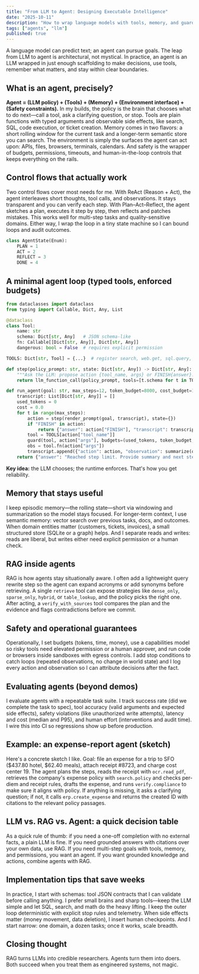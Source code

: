 ```yaml
---
title: "From LLM to Agent: Designing Executable Intelligence"
date: "2025-10-11"
description: "How to wrap language models with tools, memory, and guardrails so they can pursue goals safely."
tags: ["agents", "llm"]
published: true
---
```


A language model can predict text; an agent can pursue goals. The leap from LLM to agent is architectural, not mystical. In practice, an agent is an LLM wrapped in just enough scaffolding to make decisions, use tools, remember what matters, and stay within clear boundaries.

## What is an agent, precisely?

**Agent = (LLM policy) + (Tools) + (Memory) + (Environment interface) + (Safety constraints).** In my builds, the policy is the brain that chooses what to do next—call a tool, ask a clarifying question, or stop. Tools are plain functions with typed arguments and observable side effects, like search, SQL, code execution, or ticket creation. Memory comes in two flavors: a short rolling window for the current task and a longer-term semantic store you can search. The environment is simply the surfaces the agent can act upon: APIs, files, browsers, terminals, calendars. And safety is the wrapper of budgets, permissions, timeouts, and human-in-the-loop controls that keeps everything on the rails.

## Control flows that actually work

Two control flows cover most needs for me. With ReAct (Reason + Act), the agent interleaves short thoughts, tool calls, and observations. It stays transparent and you can verify each step. With Plan–Act–Reflect, the agent sketches a plan, executes it step by step, then reflects and patches mistakes. This works well for multi-step tasks and quality-sensitive domains. Either way, I wrap the loop in a tiny state machine so I can bound loops and audit outcomes.

```python
class AgentState(Enum):
    PLAN = 1
    ACT = 2
    REFLECT = 3
    DONE = 4
```

## A minimal agent loop (typed tools, enforced budgets)

```python
from dataclasses import dataclass
from typing import Callable, Dict, Any, List

@dataclass
class Tool:
    name: str
    schema: Dict[str, Any]   # JSON schema-like
    fn: Callable[[Dict[str, Any]], Dict[str, Any]]
    dangerous: bool = False  # requires explicit permission

TOOLS: Dict[str, Tool] = {...}  # register search, web.get, sql.query, email.send, etc.

def step(policy_prompt: str, state: Dict[str, Any]) -> Dict[str, Any]:
    """Ask the LLM: propose action {tool_name, args} or FINISH{answer}."""
    return llm_function_call(policy_prompt, tools=[t.schema for t in TOOLS.values()])

def run_agent(goal: str, max_steps=12, token_budget=8000, cost_budget=1.50):
    transcript: List[Dict[str, Any]] = []
    used_tokens = 0
    cost = 0.0
    for t in range(max_steps):
        action = step(render_prompt(goal, transcript), state={})
        if "FINISH" in action:
            return {"answer": action["FINISH"], "transcript": transcript}
        tool = TOOLS[action["tool_name"]]
        guard(tool, action["args"], budgets=(used_tokens, token_budget, cost, cost_budget))
        obs = tool.fn(action["args"])
        transcript.append({"action": action, "observation": summarize(obs)})
    return {"answer": "Reached step limit. Provide summary and next steps.", "transcript": transcript}
```

**Key idea:** the LLM chooses; the runtime enforces. That's how you get reliability.

## Memory that stays useful

I keep episodic memory—the rolling state—short via windowing and summarization so the model stays focused. For longer-term context, I use semantic memory: vector search over previous tasks, docs, and outcomes. When domain entities matter (customers, tickets, invoices), a small structured store (SQLite or a graph) helps. And I separate reads and writes: reads are liberal, but writes either need explicit permission or a human check.

## RAG inside agents

RAG is how agents stay situationally aware. I often add a lightweight query rewrite step so the agent can expand acronyms or add synonyms before retrieving. A single `retrieve` tool can expose strategies like `dense_only`, `sparse_only`, `hybrid`, or `table_lookup`, and the policy picks the right one. After acting, a `verify_with_sources` tool compares the plan and the evidence and flags contradictions before we commit.

## Safety and operational guarantees

Operationally, I set budgets (tokens, time, money), use a capabilities model so risky tools need elevated permission or a human approver, and run code or browsers inside sandboxes with egress controls. I add stop conditions to catch loops (repeated observations, no change in world state) and I log every action and observation so I can attribute decisions after the fact.

## Evaluating agents (beyond demos)

I evaluate agents with a repeatable task suite. I track success rate (did we complete the task to spec), tool accuracy (valid arguments and expected side effects), safety violations (like unauthorized write attempts), latency and cost (median and P95), and human effort (interventions and audit time). I wire this into CI so regressions show up before production.

## Example: an expense-report agent (sketch)

Here's a concrete sketch I like. Goal: file an expense for a trip to SFO ($437.80 hotel, $62.40 meals), attach receipt #8723, and charge cost center 19. The agent plans the steps, reads the receipt with `ocr.read_pdf`, retrieves the company's expense policy with `search.policy` and checks per-diem and receipt rules, drafts the expense, and runs `verify.compliance` to make sure it aligns with policy. If anything is missing, it asks a clarifying question; if not, it calls `erp.create_expense` and returns the created ID with citations to the relevant policy passages.

## LLM vs. RAG vs. Agent: a quick decision table

As a quick rule of thumb: if you need a one-off completion with no external facts, a plain LLM is fine. If you need grounded answers with citations over your own data, use RAG. If you need multi-step goals with tools, memory, and permissions, you want an agent. If you want grounded knowledge and actions, combine agents with RAG.

## Implementation tips that save weeks

In practice, I start with schemas: tool JSON contracts that I can validate before calling anything. I prefer small brains and sharp tools—keep the LLM simple and let SQL, search, and math do the heavy lifting. I keep the outer loop deterministic with explicit stop rules and telemetry. When side effects matter (money movement, data deletion), I insert human checkpoints. And I start narrow: one domain, a dozen tasks; once it works, scale breadth.

## Closing thought

RAG turns LLMs into credible researchers. Agents turn them into doers. Both succeed when you treat them as engineered systems, not magic.
